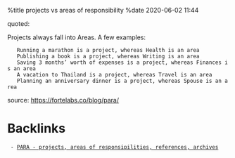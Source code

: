 %title projects vs areas of responsibility
%date 2020-06-02 11:44

quoted:

Projects always fall into Areas. A few examples:

    Running a marathon is a project, whereas Health is an area
    Publishing a book is a project, whereas Writing is an area
    Saving 3 months’ worth of expenses is a project, whereas Finances is an area
    A vacation to Thailand is a project, whereas Travel is an area
    Planning an anniversary dinner is a project, whereas Spouse is an area


source: https://fortelabs.co/blog/para/

= Backlinks =
  - [[92|PARA - projects, areas of responsipilities, references, archives]]

